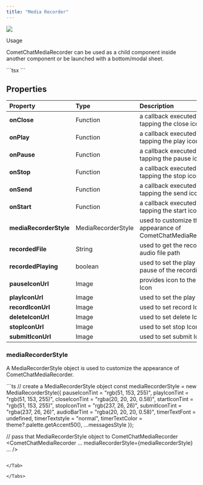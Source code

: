 ```yaml
---
title: "Media Recorder"
---
```


<Frame>
  <img src="/images/35bfd128-in895p76oblsn8xxxq0yhcq5kkkbuz697v5k5zoxir1lhad1s3n2o5lxuiypgu01-3dafdbbfe85ce5c4f38bb597f075e4f4.png" />
</Frame>

Usage

CometChatMediaRecorder can be used as a child component inside another component or be launched with a bottom/modal sheet.

<Tabs>
<Tab title="TypeScript">
```tsx
<CometChatBottomSheet
      ref={sheetRef}
      onClose={onClose}
      style={cometChatBottomSheetStyle}
    >
      <CometChatMediaRecorder
        onClose={onClose}
        onPause={onPause}
        onPlay={onPlay}
        onSend={onSend}
        onStop={onStop}
        onStart={onStart}
        recordedFile={recordedFile}
        recordedPlaying={recordedPlaying}
        mediaRecorderStyle={mediaRecorderStyle}
        pauseIconUrl={pauseIconUrl}
        playIconUrl={playIconUrl}
        recordIconUrl={recordIconUrl}
        deleteIconUrl={deleteIconUrl}
        stopIconUrl={stopIconUrl}
        submitIconUrl={submitIconUrl}
      />
    </CometChatBottomSheet>
```

</Tab>

</Tabs>

## Properties

| Property               | Type               | Description                                                |
| :---------------------- | :------------------ | :---------------------------------------------------------- |
| **onClose**            | Function           | a callback executed on tapping the close icon              |
| **onPlay**             | Function           | a callback executed on tapping the play icon               |
| **onPause**            | Function           | a callback executed on tapping the pause icon              |
| **onStop**             | Function           | a callback executed on tapping the stop icon               |
| **onSend**             | Function           | a callback executed on tapping the send icon               |
| **onStart**            | Function           | a callback executed on tapping the start icon              |
| **mediaRecorderStyle** | MediaRecorderStyle | used to customize the appearance of CometChatMediaRecorder |
| **recordedFile**       | String             | used to get the recorded audio file path                   |
| **recordedPlaying**    | boolean            | used to set the play and pause of the recording            |
| **pauseIconUrl**       | Image              | provides icon to the pause Icon                            |
| **playIconUrl**        | Image              | used to set the play Icon                                  |
| **recordIconUrl**      | Image              | used to set record Icon                                    |
| **deleteIconUrl**      | Image              | used to set delete Icon                                    |
| **stopIconUrl**        | Image              | used to set stop Icon                                      |
| **submitIconUrl**      | Image              | used to set submit Icon                                    |

### mediaRecorderStyle

A MediaRecorderStyle object is used to customize the appearance of CometChatMediaRecorder.

<Tabs>
<Tab title="TypeScript">
```ts
// create a MediaRecorderStyle object
const mediaRecorderStyle = new MediaRecorderStyle({
        pauseIconTint = "rgb(51, 153, 255)",
        playIconTint = "rgb(51, 153, 255)",
        closeIconTint = "rgba(20, 20, 20, 0.58)",
        startIconTint = "rgb(51, 153, 255)",
        stopIconTint = "rgb(237, 26, 26)",
        submitIconTint = "rgba(237, 26, 26)",
        audioBarTint = "rgba(20, 20, 20, 0.58)",
        timerTextFont = undefined,
        timerTextstyle = "normal",
        timerTextColor = theme?.palette.getAccent50(),
        ...messagesStyle
    });

// pass that MediaRecorderStyle object to CometChatMediaRecorder
<CometChatMediaRecorder
  ...
  mediaRecorderStyle={mediaRecorderStyle}
  ...
/>
```

</Tab>

</Tabs>
